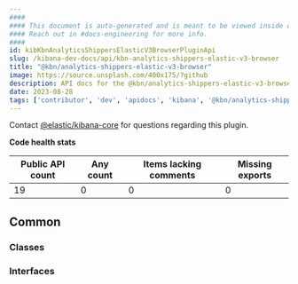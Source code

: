 ```yaml
---
####
#### This document is auto-generated and is meant to be viewed inside our experimental, new docs system.
#### Reach out in #docs-engineering for more info.
####
id: kibKbnAnalyticsShippersElasticV3BrowserPluginApi
slug: /kibana-dev-docs/api/kbn-analytics-shippers-elastic-v3-browser
title: "@kbn/analytics-shippers-elastic-v3-browser"
image: https://source.unsplash.com/400x175/?github
description: API docs for the @kbn/analytics-shippers-elastic-v3-browser plugin
date: 2023-08-28
tags: ['contributor', 'dev', 'apidocs', 'kibana', '@kbn/analytics-shippers-elastic-v3-browser']
---
```




Contact [@elastic/kibana-core](https://github.com/orgs/elastic/teams/kibana-core) for questions regarding this plugin.

**Code health stats**

| Public API count  | Any count | Items lacking comments | Missing exports |
|-------------------|-----------|------------------------|-----------------|
| 19 | 0 | 0 | 0 |

## Common

### Classes
<DocDefinitionList data={kbnAnalyticsShippersElasticV3BrowserObj.common.classes}/>

### Interfaces
<DocDefinitionList data={kbnAnalyticsShippersElasticV3BrowserObj.common.interfaces}/>

